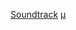 {{WPSS-cat}}
{{Stub Category|article=[[原声带|原声带]]|newstub=原声带小作品|category=原聲帶}}
{{hiddencat}}

[[Category:音樂專輯小作品|Soundtrack]]
[[Category:原聲帶|μ]]